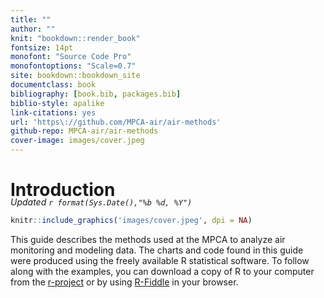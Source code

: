 ```yaml
--- 
title: ""
author: ""
knit: "bookdown::render_book"
fontsize: 14pt
monofont: "Source Code Pro"
monofontoptions: "Scale=0.7"
site: bookdown::bookdown_site
documentclass: book
bibliography: [book.bib, packages.bib]
biblio-style: apalike
link-citations: yes
url: 'https\://github.com/MPCA-air/air-methods'
github-repo: MPCA-air/air-methods  
cover-image: images/cover.jpeg 
---
```



# Introduction {-}
<div style= "margin-top: -25px;">
_Updated `r format(Sys.Date(),"%b %d, %Y")`_
</div>  
```r
knitr::include_graphics('images/cover.jpeg', dpi = NA)
```


This guide describes the methods used at the MPCA to analyze air monitoring and modeling data. The charts and code found in this guide were produced using the freely available R statistical software. To follow along with the examples, you can download a copy of R to your computer from the [r-project](https://cran.r-project.org/) or by using [R-Fiddle](http://www.r-fiddle.org/#/) in your browser. 


        

